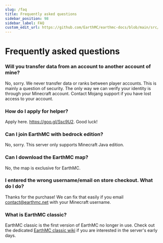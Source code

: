 ---
slug: /faq
title: Frequently asked questions
sidebar_position: 98
sidebar_label: FAQ
custom_edit_url: https://github.com/EarthMC/earthmc-docs/blob/main/src/docs/faq.mdx
---
# Frequently asked questions

### Will you transfer data from an account to another account of mine?
No, sorry. We never transfer data or ranks between player accounts. This is mainly a question of security. The only way we can verify your identity is through your Minecraft account. Contact Mojang support if you have lost access to your account.

### How do I apply for helper? 
Apply here. https://goo.gl/Ssc9U2. Good luck!

### Can I join EarthMC with bedrock edition?
No, sorry. This server only supports Minecraft Java edition.

### Can I download the EarthMC map?
No, the map is exclusive for EarthMC.

### I entered the wrong username/email on store checkout. What do I do?
Thanks for the purchase! We can fix that easily if you email contact@earthmc.net with your Minecraft username.

### What is EarthMC classic?
EarthMC classic is the first version of EarthMC no longer in use. Check out the dedicated [EarthMC classic wiki](https://earthmcclassic.fandom.com/wiki/EarthMC_Wiki) if you are interested in the server's early days.
